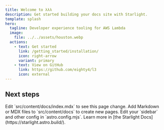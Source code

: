 ```yaml
---
title: Welcome to λλλ
description: Get started building your docs site with Starlight.
template: splash
hero:
  tagline: Developer experience tooling for AWS Lambda
  image:
    file: ../../assets/houston.webp
  actions:
    - text: Get started
      link: /getting_started/installation/
      icon: right-arrow
      variant: primary
    - text: View on GitHub
      link: https://github.com/eighty4/l3
      icon: external
---
```



## Next steps

<CardGrid>
    <Card title="Update content" icon="pencil">
        Edit `src/content/docs/index.mdx` to see this page change.
    </Card>
    <Card title="Add new content" icon="add-document">
        Add Markdown or MDX files to `src/content/docs` to create new pages.
    </Card>
    <Card title="Configure your site" icon="setting">
        Edit your `sidebar` and other config in `astro.config.mjs`.
    </Card>
    <Card title="Read the docs" icon="open-book">
        Learn more in [the Starlight Docs](https://starlight.astro.build/).
    </Card>
</CardGrid>
